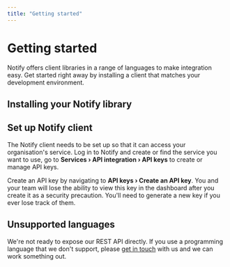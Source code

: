 ```yaml
---
title: "Getting started"
---
```



# Getting started

Notify offers client libraries in a range of languages to make integration easy.
Get started right away by installing a client that matches your development
environment.

<Contents />


## Installing your Notify library

<Examples reference="setup-install"/>

## Set up Notify client

The Notify client needs to be set up so that it can access your
organisation's service. Log in to Notify and create or find the service you want
to use, go to **Services › API integration › API keys** to create or manage API
keys.

Create an API key by navigating to **API keys › Create an API key**.
You and your team will lose the ability to view this key in the dashboard after
you create it as a security precaution. You'll need to generate a new key if you
ever lose track of them.

<Examples reference="setup-configure"/>

## Unsupported languages

We're not ready to expose our REST API directly. If you use a programming
language that we don't support, please 
[get in touch](mailto:notify-support@digital.gov.au) with us and we can work something
out.
